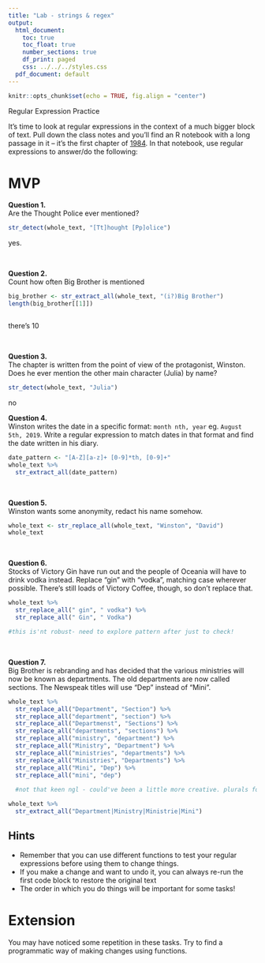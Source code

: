 ```yaml
---
title: "Lab - strings & regex"
output:
  html_document:
    toc: true
    toc_float: true
    number_sections: true
    df_print: paged
    css: ../../../styles.css
  pdf_document: default
---
```


```r
knitr::opts_chunk$set(echo = TRUE, fig.align = "center")
```

Regular Expression Practice

It's time to look at regular expressions in the context of a much bigger block of text. Pull down the class notes and you'll find an R notebook with a long passage in it -- it's the first chapter of [1984](https://en.wikipedia.org/wiki/Nineteen_Eighty-Four). In that notebook, use regular expressions to answer/do the following:

# MVP

**Question 1.**  
Are the Thought Police ever mentioned?
```r
str_detect(whole_text, "[Tt]hought [Pp]olice")

```
yes.

<br>

**Question 2.**  
Count how often Big Brother is mentioned
```r
big_brother <- str_extract_all(whole_text, "(i?)Big Brother") 
length(big_brother[[1]])



```
there's 10

<br>

**Question 3.**  
The chapter is written from the point of view of the protagonist, Winston. Does he ever mention the other main character (Julia) by name?

```r
str_detect(whole_text, "Julia")
```
no
<br>

**Question 4.**  
Winston writes the date in a specific format: `month nth, year` eg. `August 5th, 2019`. Write a regular expression to match dates in that format and find the date written in his diary.

```r
date_pattern <- "[A-Z][a-z]+ [0-9]*th, [0-9]+"
whole_text %>% 
  str_extract_all(date_pattern)
```

<br>

**Question 5.**  
Winston wants some anonymity, redact his name somehow.

```r
whole_text <- str_replace_all(whole_text, "Winston", "David")
whole_text

```


<br>

**Question 6.**  
Stocks of Victory Gin have run out and the people of Oceania will have to drink vodka instead. Replace "gin" with "vodka", matching case wherever possible. There's still loads of Victory Coffee, though, so don't replace that.

```r
whole_text %>% 
  str_replace_all(" gin", " vodka") %>% 
  str_replace_all(" Gin", " Vodka")

#this is'nt robust- need to explore pattern after just to check!
```


<br>

**Question 7.**  
Big Brother is rebranding and has decided that the various ministries will now be known as departments. The old departments are now called sections. The Newspeak titles will use "Dep" instead of "Mini".



```r

whole_text %>% 
  str_replace_all("Department", "Section") %>% 
  str_replace_all("department", "section") %>% 
  str_replace_all("Departmenst", "Sections") %>% 
  str_replace_all("departments", "sections") %>% 
  str_replace_all("ministry", "department") %>% 
  str_replace_all("Ministry", "Department") %>% 
  str_replace_all("ministries", "departments") %>% 
  str_replace_all("Ministries", "Departments") %>% 
  str_replace_all("Mini", "Dep") %>%
  str_replace_all("mini", "dep")
  
  #not that keen ngl - could've been a little more creative. plurals for example, can be done as Department -> Ministrie or Ministrie -> Department. Whole thing can shrink a little xo

whole_text %>% 
  str_extract_all("Department|Ministry|Ministrie|Mini")
```


## Hints

* Remember that you can use different functions to test your regular expressions before using them to change things.
* If you make a change and want to undo it, you can always re-run the first code block to restore the original text
* The order in which you do things will be important for some tasks!

# Extension

You may have noticed some repetition in these tasks. Try to find a programmatic way of making changes using functions.
